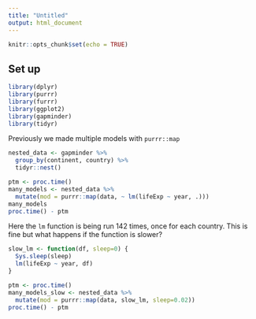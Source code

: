 ```yaml
---
title: "Untitled"
output: html_document
---
```


```r
knitr::opts_chunk$set(echo = TRUE)
```

## Set up 

```r
library(dplyr)
library(purrr)
library(furrr)
library(ggplot2)
library(gapminder)
library(tidyr)
```

Previously we made multiple models with `purrr::map`

```r
nested_data <- gapminder %>%
  group_by(continent, country) %>%
  tidyr::nest() 

ptm <- proc.time()
many_models <- nested_data %>%
  mutate(mod = purrr::map(data, ~ lm(lifeExp ~ year, .)))
many_models
proc.time() - ptm
```

Here the `lm` function is being run 142 times, once for each country. This is fine but what happens if the function is slower?

```r
slow_lm <- function(df, sleep=0) {
  Sys.sleep(sleep)
  lm(lifeExp ~ year, df)
}

ptm <- proc.time()
many_models_slow <- nested_data %>%
  mutate(mod = purrr::map(data, slow_lm, sleep=0.02))
proc.time() - ptm

```
